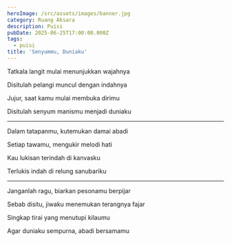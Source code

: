 ```yaml
---
heroImage: /src/assets/images/banner.jpg
category: Ruang Aksara
description: Puisi
pubDate: 2025-06-25T17:00:00.000Z
tags:
  - puisi
title: 'Senyummu, Duniaku'
---
```


Tatkala langit mulai menunjukkan wajahnya

Disitulah pelangi muncul dengan indahnya

Jujur, saat kamu mulai membuka dirimu

Disitulah senyum manismu menjadi duniaku

***

Dalam tatapanmu, kutemukan damai abadi

Setiap tawamu, mengukir melodi hati

Kau lukisan terindah di kanvasku

Terlukis indah di relung sanubariku

***

Janganlah ragu, biarkan pesonamu berpijar

Sebab disitu, jiwaku menemukan terangnya fajar

Singkap tirai yang menutupi kilaumu

Agar duniaku sempurna, abadi bersamamu
